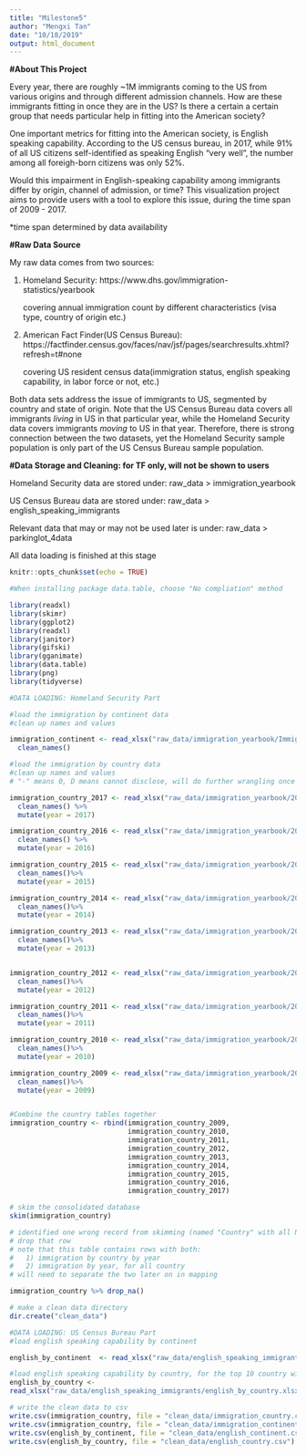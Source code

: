 ```yaml
---
title: "Milestone5"
author: "Mengxi Tan"
date: "10/18/2019"
output: html_document
---
```


**#About This Project**

Every year, there are roughly ~1M immigrants coming to the US from various origins and through different admission channels. How are these immigrants fitting in once they are in the US? Is there a certain a certain group that needs particular help in fitting into the American society?

One important metrics for fitting into the American society, is English speaking capability. According to the US census bureau, in 2017, while 91% of all US citizens self-identified as speaking English "very well", the number among all foreigh-born citizens was only 52%.

Would this impairment in English-speaking capability among immigrants differ by origin, channel of admission, or time? This visualization project aims to provide users with a tool to explore this issue, during the time span of 2009 - 2017.

*time span determined by data availability


**#Raw Data Source**

My raw data comes from two sources: 

1. Homeland Security: 
https://www.dhs.gov/immigration-statistics/yearbook

    covering annual immigration count by different characteristics (visa type, country of origin etc.)

2. American Fact Finder(US Census Bureau): https://factfinder.census.gov/faces/nav/jsf/pages/searchresults.xhtml?refresh=t#none

    covering US resident census data(immigration status, english speaking capability, in labor force or not, etc.)
    
Both data sets address the issue of immigrants to US, segmented by country and state of origin. Note that the US Census Bureau data covers all immigrants *living* in US in that particular year, while the Homeland Security data covers immigrants *moving* to US in that year. Therefore, there is strong connection between the two datasets, yet the Homeland Security sample population is only part of the US Census Bureau sample population.

**#Data Storage and Cleaning: for TF only, will not be shown to users**

Homeland Security data are stored under: raw_data > immigration_yearbook

US Census Bureau data are stored under: raw_data > english_speaking_immigrants

Relevant data that may or may not be used later is under: raw_data > parkinglot_4data

All data loading is finished at this stage


```r
knitr::opts_chunk$set(echo = TRUE)

#When installing package data.table, choose "No compliation" method

library(readxl)
library(skimr)
library(ggplot2)
library(readxl)
library(janitor)
library(gifski)
library(gganimate)
library(data.table)
library(png)
library(tidyverse)

#DATA LOADING: Homeland Security Part

#load the immigration by continent data
#clean up names and values

immigration_continent <- read_xlsx("raw_data/immigration_yearbook/Immigration_ByContinent.xlsx", na = c("", "NA")) %>%
  clean_names()

#load the immigration by country data
#clean up names and values
# "-" means 0, D means cannot disclose, will do further wrangling once we are in the anlaysis stage

immigration_country_2017 <- read_xlsx("raw_data/immigration_yearbook/2017_table10d.xlsx", na = c("", "NA")) %>%
  clean_names() %>%
  mutate(year = 2017)

immigration_country_2016 <- read_xlsx("raw_data/immigration_yearbook/2016_table10d.xlsx", na = c("", "NA")) %>%
  clean_names() %>%
  mutate(year = 2016)

immigration_country_2015 <- read_xlsx("raw_data/immigration_yearbook/2015_table10d.xlsx", na = c("", "NA")) %>%
  clean_names()%>%
  mutate(year = 2015)

immigration_country_2014 <- read_xlsx("raw_data/immigration_yearbook/2014_table10d.xlsx", na = c("", "NA")) %>%
  clean_names()%>%
  mutate(year = 2014)

immigration_country_2013 <- read_xlsx("raw_data/immigration_yearbook/2013_table10d.xlsx", na = c("", "NA")) %>%
  clean_names()%>%
  mutate(year = 2013)


immigration_country_2012 <- read_xlsx("raw_data/immigration_yearbook/2012_table10d.xlsx", na = c("", "NA")) %>%
  clean_names()%>%
  mutate(year = 2012)

immigration_country_2011 <- read_xlsx("raw_data/immigration_yearbook/2011_table10d.xlsx", na = c("", "NA")) %>%
  clean_names()%>%
  mutate(year = 2011)

immigration_country_2010 <- read_xlsx("raw_data/immigration_yearbook/2010_table10d.xlsx", na = c("", "NA")) %>%
  clean_names()%>%
  mutate(year = 2010)

immigration_country_2009 <- read_xlsx("raw_data/immigration_yearbook/2009_table10d.xlsx", na = c("", "NA")) %>%
  clean_names()%>%
  mutate(year = 2009)


#Combine the country tables together
immigration_country <- rbind(immigration_country_2009,
                             immigration_country_2010,
                             immigration_country_2011,
                             immigration_country_2012,
                             immigration_country_2013,
                             immigration_country_2014,
                             immigration_country_2015,
                             immigration_country_2016,
                             immigration_country_2017)

# skim the consolidated database
skim(immigration_country)

# identified one wrong record from skimming (named "Country" with all NAs)
# drop that row
# note that this table contains rows with both:
#   1) immigration by country by year
#   2) immigration by year, for all country
# will need to separate the two later on in mapping

immigration_country %>% drop_na()

# make a clean data directory
dir.create("clean_data")

#DATA LOADING: US Census Bureau Part
#load english speaking capability by continent

english_by_continent  <- read_xlsx("raw_data/english_speaking_immigrants/english_by_continent.xlsx", na = c("", "NA")) %>% clean_names()

#load english speaking capability by country, for the top 10 country with most US immigrants
english_by_country <-
read_xlsx("raw_data/english_speaking_immigrants/english_by_country.xlsx", na = c("", "NA")) %>% clean_names()

# write the clean data to csv
write.csv(immigration_country, file = "clean_data/immigration_country.csv")
write.csv(immigration_country, file = "clean_data/immigration_continent.csv")
write.csv(english_by_continent, file = "clean_data/english_continent.csv")
write.csv(english_by_country, file = "clean_data/english_country.csv")


```




